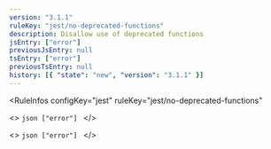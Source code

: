 ```yaml
---
version: "3.1.1"
ruleKey: "jest/no-deprecated-functions"
description: Disallow use of deprecated functions
jsEntry: ["error"]
previousJsEntry: null
tsEntry: ["error"]
previousTsEntry: null
history: [{ "state": "new", "version": "3.1.1" }]
---
```


<RuleInfos 
  configKey="jest" 
  ruleKey="jest/no-deprecated-functions" 
>
  <>
    ```json
    ["error"]
    ```
  </>

  <>
    ```json
    ["error"]
    ```
  </>
</RuleInfos>

